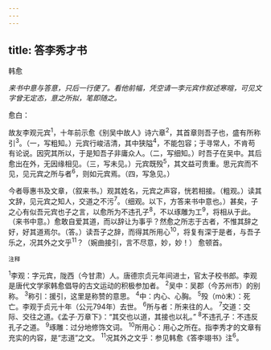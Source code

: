 ```yaml
---
---
---
```

title: 答李秀才书
---



韩愈

*来书中意与答意，只后一行便了。看他前幅，凭空请一李元宾作叙述寒暄，可见文字曾无定态，意之所拟，笔即随之。*

愈白：

故友李观元宾<sup>1</sup>，十年前示愈《别吴中故人》诗六章<sup>2</sup>，其首章则吾子也，盛有所称引<sup>3</sup>。（一，写粗知。）元宾行峻洁清，其中狭隘<sup>4</sup>，不能包容；于寻常人，不肯苟有论说。因究其所以，于是知吾子非庸众人。（二，写细知。）时吾子在吴中。其后愈出在外，无因缘相见。（三，写未见。）元宾既殁<sup>5</sup>，其文益可贵重。思元宾而不见，见元宾之所与者<sup>6</sup>，则如元宾焉。（四，写急见。）

今者辱惠书及文章，（叙来书。）观其姓名，元宾之声容，恍若相接。（粗观。）读其文辞，见元宾之知人，交道之不污<sup>7</sup>。（细观。以下，方答来书中意也。）甚矣，子之心有似吾元宾也子之言，以愈所为不违孔子<sup>8</sup>，不以琢雕为工<sup>9</sup>，将相从于此。（来书中意。）愈敢自爱其道，而以辞让为事乎？然愈之所志于古者，不惟其辞之好，好其道焉尔。（答。）读吾子之辞，而得其所用心<sup>10</sup>，将复有深于是者，与吾子乐之，况其外之文乎<sup>11</sup>？（婉曲接引，言不尽意，妙，妙！）
愈顿首。

<sup>注释</sup>

<sup>1</sup>李观：字元宾，陇西（今甘肃）人。唐德宗贞元年间进士，官太子校书郎。李观是唐代文学家韩愈倡导的古文运动的积极参加者。
<sup>2</sup>吴中：吴郡（今苏州市）的别称。
<sup>3</sup>称引：援引，这里是称赞的意思。
<sup>4</sup>中：内心、心胸。
<sup>5</sup>殁（mò末）：死亡。李观于贞元十年（公元794年）去世。
<sup>6</sup>所与者：所来往的人。
<sup>7</sup>交道：交际、交往之道。《孟子·万章下》：“其交也以道，其接也以礼。”
<sup>8</sup>不违孔子：不违反孔子之道。
<sup>9</sup>琢雕：过分地修饰文词。
<sup>10</sup>所用心：用心之所在。指李秀才的文章有充实的内容，是“志道”之文。
<sup>11</sup>况其外之文乎：参见韩愈《答李翊书》注<sup>6</sup>。